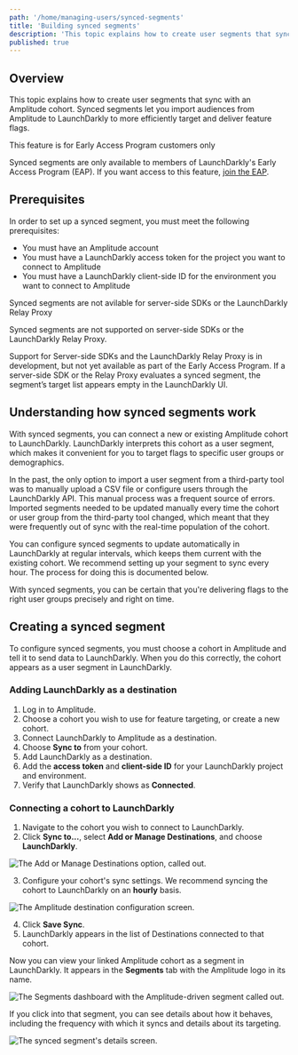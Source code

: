 ```yaml
---
path: '/home/managing-users/synced-segments'
title: 'Building synced segments'
description: 'This topic explains how to create user segments that sync with an Amplitude cohort.'
published: true
---
```


## Overview

This topic explains how to create user segments that sync with an Amplitude cohort. Synced segments let you import audiences from Amplitude to LaunchDarkly to more efficiently target and deliver feature flags.

<Callout intent="info">
  <CalloutTitle>This feature is for Early Access Program customers only</CalloutTitle>
  <CalloutDescription>

Synced segments are only available to members of LaunchDarkly's Early Access Program (EAP). If you want access to this feature, [join the EAP](https://docs.google.com/forms/d/e/1FAIpQLScJ5qCC_RZTW9pPSXVZk9HaKzpltNAeoQb2t6gh7dLicwQWQQ/viewform).

  </CalloutDescription>
</Callout> 

## Prerequisites

In order to set up a synced segment, you must meet the following prerequisites:

* You must have an Amplitude account
* You must have a LaunchDarkly access token for the project you want to connect to Amplitude
* You must have a LaunchDarkly client-side ID for the environment you want to connect to Amplitude

<Callout intent="info">
  <CalloutTitle>Synced segments are not avilable for server-side SDKs or the LaunchDarkly Relay Proxy</CalloutTitle>
  <CalloutDescription>

 Synced segments are not supported on server-side SDKs or the LaunchDarkly Relay Proxy. 
 
 Support for Server-side SDKs and the LaunchDarkly Relay Proxy is in development, but not yet available as part of the Early Access Program. If a server-side SDK or the Relay Proxy evaluates a synced segment, the segment’s target list appears empty in the LaunchDarkly UI.

  </CalloutDescription>
</Callout> 

## Understanding how synced segments work

With synced segments, you can connect a new or existing Amplitude cohort to LaunchDarkly. LaunchDarkly interprets this cohort as a user segment, which makes it convenient for you to target flags to specific user groups or demographics.

In the past, the only option to import a user segment from a third-party tool was to manually upload a CSV file or configure users through the LaunchDarkly API. This manual process was a frequent source of errors. Imported segments needed to be updated manually every time the cohort or user group from the third-party tool changed, which meant that they were frequently out of sync with the real-time population of the cohort.

You can configure synced segments to update automatically in LaunchDarkly at regular intervals, which keeps them current with the existing cohort. We recommend setting up your segment to sync every hour. The process for doing this is documented below.

With synced segments, you can be certain that you're delivering flags to the right user groups precisely and right on time.

## Creating a synced segment

To configure synced segments, you must choose a cohort in Amplitude and tell it to send data to LaunchDarkly. When you do this correctly, the cohort appears as a user segment in LaunchDarkly. 

### Adding LaunchDarkly as a destination

1. Log in to Amplitude.
2. Choose a cohort you wish to use for feature targeting, or create a new cohort.
3. Connect LaunchDarkly to Amplitude as a destination.
4. Choose **Sync to** from your cohort.
5. Add LaunchDarkly as a destination.
6. Add the **access token** and **client-side ID** for your LaunchDarkly project and environment.
7. Verify that LaunchDarkly shows as **Connected**.

### Connecting a cohort to LaunchDarkly

1. Navigate to the cohort you wish to connect to LaunchDarkly.
2. Click **Sync to...**, select **Add or Manage Destinations**, and choose **LaunchDarkly**.

![The Add or Manage Destinations option, called out.](../../images/segments-amplitude-destination-callout.png) 

3. Configure your cohort's sync settings. We recommend syncing the cohort to LaunchDarkly on an **hourly** basis.

![The Amplitude destination configuration screen.](../../images/segments-amplitude-destination-config.png) 

4. Click **Save Sync**.
5. LaunchDarkly appears in the list of Destinations connected to that cohort.

Now you can view your linked Amplitude cohort as a segment in LaunchDarkly. It appears in the **Segments** tab with the Amplitude logo in its name.

![The Segments dashboard with the Amplitude-driven segment called out.](../../images/segments-amplitude-dashboard-callout.png)

If you click into that segment, you can see details about how it behaves, including the frequency with which it syncs and details about its targeting.

![The synced segment's details screen.](../../images/segments-amplitude-sync-in-ld.png)

